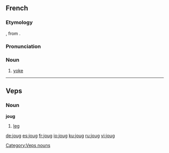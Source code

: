 ==French==
===Etymology===
{{L.|fr}} {{term|iugum}}, from {{proto|Indo-European|yugóm|lang=fr}}.

===Pronunciation===
{{IPA|/ʒu/|lang=fr}}

===Noun===
{{fr-noun|m}}

# [[yoke]]

----

==Veps==

===Noun===
'''joug'''

# [[leg]]

[[Category:Veps nouns]]

[[de:joug]]
[[es:joug]]
[[fr:joug]]
[[io:joug]]
[[ku:joug]]
[[ru:joug]]
[[vi:joug]]